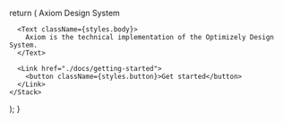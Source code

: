 

  return (
    <Stack
      alignItems="center"
      className={styles.wrapper}
      gap="xl"
      justifyContent="center"
    >
      <Heading className={styles.header} level="1">
        <span className={styles.highlight}>Axiom</span> Design System
      </Heading>

      <Text className={styles.body}>
        Axiom is the technical implementation of the Optimizely Design System.
      </Text>

      <Link href="./docs/getting-started">
        <button className={styles.button}>Get started</button>
      </Link>
    </Stack>

);
}

<HeroPage />
